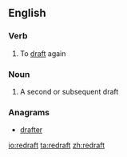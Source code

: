 ==English==

===Verb===
{{en-verb}}

# To [[draft]] again

===Noun===
{{en-noun}}

# A second or subsequent draft

===Anagrams===
* [[drafter#English|drafter]]

[[io:redraft]]
[[ta:redraft]]
[[zh:redraft]]
